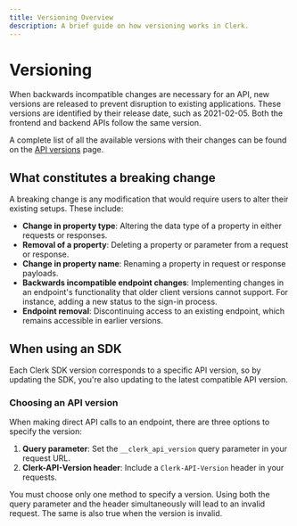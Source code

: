 ```yaml
---
title: Versioning Overview
description: A brief guide on how versioning works in Clerk.
---
```


# Versioning

When backwards incompatible changes are necessary for an API, new versions are released to prevent disruption to existing applications. These versions are identified by their release date, such as 2021-02-05. Both the frontend and backend APIs follow the same version.

A complete list of all the available versions with their changes can be found on the [API versions](/docs/backend-requests/versioning/available-versions) page.

## What constitutes a breaking change

A breaking change is any modification that would require users to alter their existing setups. These include:

- **Change in property type**: Altering the data type of a property in either requests or responses.
- **Removal of a property**: Deleting a property or parameter from a request or response.
- **Change in property name**: Renaming a property in request or response payloads.
- **Backwards incompatible endpoint changes**: Implementing changes in an endpoint's functionality that older client versions cannot support. For instance, adding a new status to the sign-in process.
- **Endpoint removal**: Discontinuing access to an existing endpoint, which remains accessible in earlier versions.

## When using an SDK

Each Clerk SDK version corresponds to a specific API version, so by updating the SDK, you're also updating to the latest compatible API version.

### Choosing an API version

When making direct API calls to an endpoint, there are three options to specify the version:

1. **Query parameter**: Set the `__clerk_api_version` query parameter in your request URL.
1. **Clerk-API-Version header**: Include a `Clerk-API-Version` header in your requests.

<Callout type="error">
  You must choose only one method to specify a version. Using both the query parameter and the header simultaneously will lead to an invalid request.
  The same is also true when the version is invalid.
</Callout>
